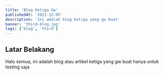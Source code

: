 ```yaml
---
title: 'Blog Ketiga Gw'
publishedAt: '2021-12-05'
description: 'Ini adalah blog ketiga yang gw buat'
banner: 'third-blog.jpg'
tags: ['blog', 'third']
---
```


## Latar Belakang

Halo semua, ini adalah blog atau artikel ketiga yang gw buat hanya untuk testing saja
